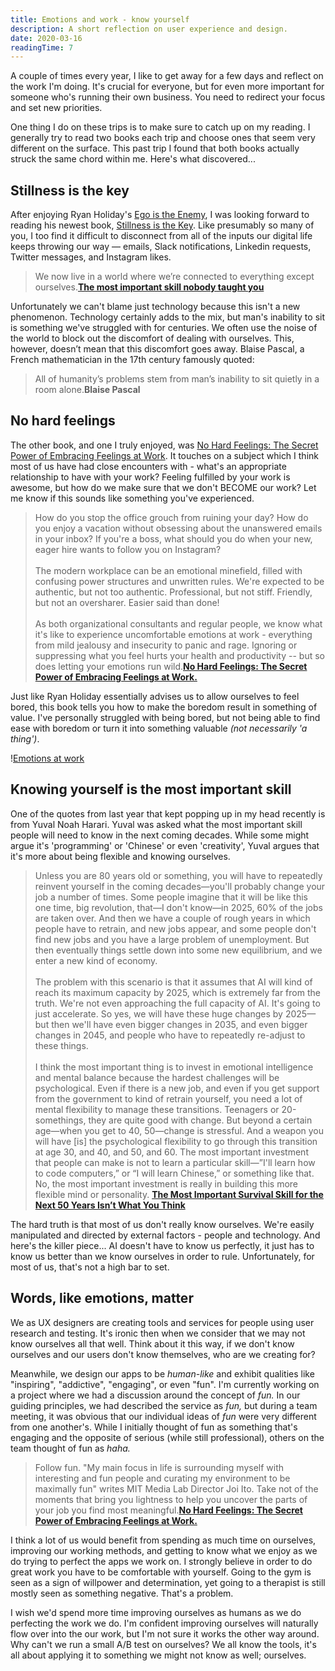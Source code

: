 ```yaml
---
title: Emotions and work - know yourself
description: A short reflection on user experience and design.
date: 2020-03-16
readingTime: 7
---
```


A couple of times every year, I like to get away for a few days and reflect on the work I'm doing. It's crucial for everyone, but for even more important for someone who's running their own business. You need to redirect your focus and set new priorities.

One thing I do on these trips is to make sure to catch up on my reading. I generally try to read two books each trip and choose ones that seem very different on the surface. This past trip I found that both books actually struck the same chord within me. Here's what discovered...

## Stillness is the key

After enjoying Ryan Holiday's <a href="https://smile.amazon.com/Tim-Ferriss-Audio-Ego-Enemy/dp/B01GSIZ9EY/ref=sr_1_1?crid=2QI5CWTPP8U68&keywords=ego+is+the+enemy&qid=1583912464&sprefix=ego+is+%2Caps%2C218&sr=8-1">Ego is the Enemy</a>, I was looking forward to reading his newest book, <a href="https://smile.amazon.com/gp/product/0525538585/ref=dbs_a_def_rwt_bibl_vppi_i1">Stillness is the Key</a>. Like presumably so many of you, I too find it difficult to disconnect from all of the inputs our digital life keeps throwing our way — emails, Slack notifications, Linkedin requests, Twitter messages, and Instagram likes.

> We now live in a world where we’re connected to everything except ourselves.**<a href="https://medium.com/personal-growth/the-most-important-skill-nobody-taught-you-9b162377ab77">The most important skill nobody taught you</a>**

Unfortunately we can't blame just technology because this isn't a new phenomenon. Technology certainly adds to the mix, but man's inability to sit is something we've struggled with for centuries. We often use the noise of the world to block out the discomfort of dealing with ourselves. This, however, doesn’t mean that this discomfort goes away. Blaise Pascal, a French mathematician in the 17th century famously quoted:

> All of humanity’s problems stem from man’s inability to sit quietly in a room alone.**Blaise Pascal**

## No hard feelings

The other book, and one I truly enjoyed, was <a href="https://smile.amazon.com/No-Hard-Feelings-Embracing-Emotions/dp/0525533834/ref=sr_1_1?keywords=emotions+at+work&qid=1583913340&s=books&sr=1-1">No Hard Feelings: The Secret Power of Embracing Feelings at Work</a>. It touches on a subject which I think most of us have had close encounters with - what's an appropriate relationship to have with your work? Feeling fulfilled by your work is awesome, but how do we make sure that we don't BECOME our work? Let me know if this sounds like something you've experienced.

> How do you stop the office grouch from ruining your day? How do you enjoy a vacation without obsessing about the unanswered emails in your inbox? If you're a boss, what should you do when your new, eager hire wants to follow you on Instagram? 
> <br /><br />
> The modern workplace can be an emotional minefield, filled with confusing power structures and unwritten rules. We're expected to be authentic, but not too authentic. Professional, but not stiff. Friendly, but not an oversharer. Easier said than done!
> <br /><br />
> As both organizational consultants and regular people, we know what it's like to experience uncomfortable emotions at work - everything from mild jealousy and insecurity to panic and rage. Ignoring or suppressing what you feel hurts your health and productivity -- but so does letting your emotions run wild.**<a href="https://smile.amazon.com/No-Hard-Feelings-Embracing-Emotions/dp/0525533834/ref=sr_1_1?keywords=emotions+at+work&qid=1583913340&s=books&sr=1-1">No Hard Feelings: The Secret Power of Embracing Feelings at Work.</a>**

Just like Ryan Holiday essentially advises us to allow ourselves to feel bored, this book tells you how to make the boredom result in something of value. I've personally struggled with being bored, but not being able to find ease with boredom or turn it into something valuable _(not necessarily 'a thing')_.

!<a href="/images/articles/emotions-work.jpg">Emotions at work</a>

## Knowing yourself is the most important skill

One of the quotes from last year that kept popping up in my head recently is from Yuval Noah Harari. Yuval was asked what the most important skill people will need to know in the next coming decades. While some might argue it's 'programming' or 'Chinese' or even 'creativity', Yuval argues that it's more about being flexible and knowing ourselves.

> Unless you are 80 years old or something, you will have to repeatedly reinvent yourself in the coming decades—you'll probably change your job a number of times. Some people imagine that it will be like this one time, big revolution, that—I don't know—in 2025, 60% of the jobs are taken over. And then we have a couple of rough years in which people have to retrain, and new jobs appear, and some people don't find new jobs and you have a large problem of unemployment. But then eventually things settle down into some new equilibrium, and we enter a new kind of economy.
> <br /><br />
> The problem with this scenario is that it assumes that AI will kind of reach its maximum capacity by 2025, which is extremely far from the truth. We're not even approaching the full capacity of AI. It's going to just accelerate. So yes, we will have these huge changes by 2025—but then we'll have even bigger changes in 2035, and even bigger changes in 2045, and people who have to repeatedly re-adjust to these things.
> <br /><br />
> I think the most important thing is to invest in emotional intelligence and mental balance because the hardest challenges will be psychological. Even if there is a new job, and even if you get support from the government to kind of retrain yourself, you need a lot of mental flexibility to manage these transitions. Teenagers or 20-somethings, they are quite good with change. But beyond a certain age—when you get to 40, 50—change is stressful. And a weapon you will have [is] the psychological flexibility to go through this transition at age 30, and 40, and 50, and 60. The most important investment that people can make is not to learn a particular skill—”I'll learn how to code computers,” or “I will learn Chinese,” or something like that. No, the most important investment is really in building this more flexible mind or personality.
> **<a href="https://www.gq.com/story/yuval-noah-harari-tech-future-survival?utm_source=densediscovery&utm_medium=email&utm_campaign=newsletter">The Most Important Survival Skill for the Next 50 Years Isn’t What You Think</a>**

The hard truth is that most of us don't really know ourselves. We're easily manipulated and directed by external factors - people and technology. And here's the killer piece... AI doesn't have to know us perfectly, it just has to know us better than we know ourselves in order to rule. Unfortunately, for most of us, that's not a high bar to set.

## Words, like emotions, matter

We as UX designers are creating tools and services for people using user research and testing. It's ironic then when we consider that we may not know ourselves all that well. Think about it this way, if we don't know ourselves and our users don't know themselves, who are we creating for?

Meanwhile, we design our apps to be _human-like_ and exhibit qualities like "inspiring", "addictive", "engaging", or even "fun". I'm currently working on a project where we had a discussion around the concept of _fun._ In our guiding principles, we had described the service as _fun,_ but during a team meeting, it was obvious that our individual ideas of _fun_ were very different from one another's. While I initially thought of fun as something that's engaging and the opposite of serious (while still professional), others on the team thought of fun as _haha._

> Follow fun. "My main focus in life is surrounding myself with interesting and fun people and curating my environment to be maximally fun" writes MIT Media Lab Director Joi Ito. Take not of the moments that bring you lightness to help you uncover the parts of your job you find most meaningful.**<a href="https://smile.amazon.com/No-Hard-Feelings-Embracing-Emotions/dp/0525533834/ref=sr_1_1?keywords=emotions+at+work&qid=1583913340&s=books&sr=1-1">No Hard Feelings: The Secret Power of Embracing Feelings at Work.</a>**

I think a lot of us would benefit from spending as much time on ourselves, improving our working methods, and getting to know what we enjoy as we do trying to perfect the apps we work on. I strongly believe in order to do great work you have to be comfortable with yourself. Going to the gym is seen as a sign of willpower and determination, yet going to a therapist is still mostly seen as something negative. That's a problem.

I wish we'd spend more time improving ourselves as humans as we do perfecting the work we do. I'm confident improving ourselves will naturally flow over into the our work, but I'm not sure it works the other way around. Why can't we run a small A/B test on ourselves? We all know the tools, it's all about applying it to something we might not know as well; ourselves.
